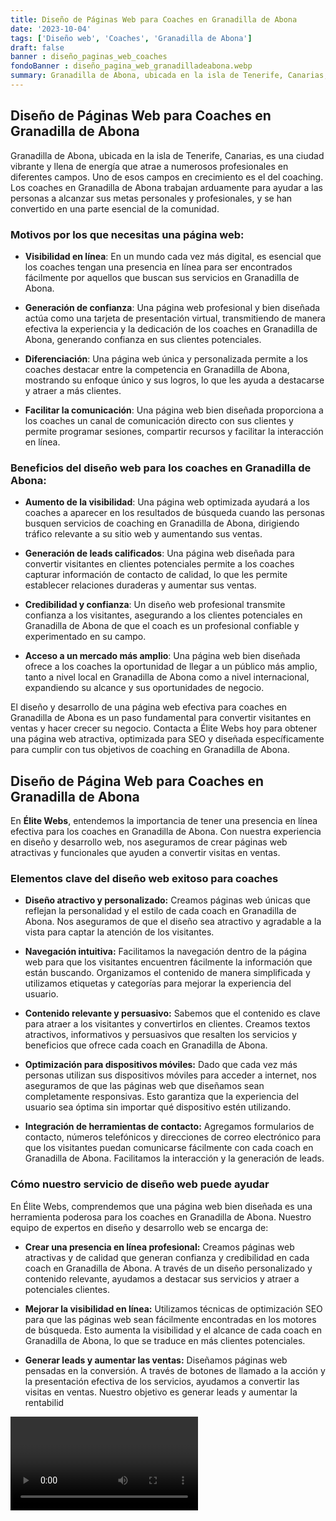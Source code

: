 ```yaml
---
title: Diseño de Páginas Web para Coaches en Granadilla de Abona
date: '2023-10-04'
tags: ['Diseño web', 'Coaches', 'Granadilla de Abona']
draft: false
banner : diseño_paginas_web_coaches
fondoBanner : diseño_pagina_web_granadilladeabona.webp
summary: Granadilla de Abona, ubicada en la isla de Tenerife, Canarias, es una ciudad vibrante y llena de energía que atrae a numerosos profesionales en diferentes campos. Uno de esos campos en crecimiento es el del coaching. Los coaches en Granadilla de Abona trabajan arduamente para ayudar a las personas a alcanzar sus metas personales y profesionales, y se han convertido en una parte esencial de la comunidad. 
---
```


## Diseño de Páginas Web para Coaches en Granadilla de Abona

Granadilla de Abona, ubicada en la isla de Tenerife, Canarias, es una ciudad vibrante y llena de energía que atrae a numerosos profesionales en diferentes campos. Uno de esos campos en crecimiento es el del coaching. Los coaches en Granadilla de Abona trabajan arduamente para ayudar a las personas a alcanzar sus metas personales y profesionales, y se han convertido en una parte esencial de la comunidad. 

### Motivos por los que necesitas una página web:

- **Visibilidad en línea**: En un mundo cada vez más digital, es esencial que los coaches tengan una presencia en línea para ser encontrados fácilmente por aquellos que buscan sus servicios en Granadilla de Abona.

- **Generación de confianza**: Una página web profesional y bien diseñada actúa como una tarjeta de presentación virtual, transmitiendo de manera efectiva la experiencia y la dedicación de los coaches en Granadilla de Abona, generando confianza en sus clientes potenciales.

- **Diferenciación**: Una página web única y personalizada permite a los coaches destacar entre la competencia en Granadilla de Abona, mostrando su enfoque único y sus logros, lo que les ayuda a destacarse y atraer a más clientes.

- **Facilitar la comunicación**: Una página web bien diseñada proporciona a los coaches un canal de comunicación directo con sus clientes y permite programar sesiones, compartir recursos y facilitar la interacción en línea.

### Beneficios del diseño web para los coaches en Granadilla de Abona:

- **Aumento de la visibilidad**: Una página web optimizada ayudará a los coaches a aparecer en los resultados de búsqueda cuando las personas busquen servicios de coaching en Granadilla de Abona, dirigiendo tráfico relevante a su sitio web y aumentando sus ventas.

- **Generación de leads calificados**: Una página web diseñada para convertir visitantes en clientes potenciales permite a los coaches capturar información de contacto de calidad, lo que les permite establecer relaciones duraderas y aumentar sus ventas.

- **Credibilidad y confianza**: Un diseño web profesional transmite confianza a los visitantes, asegurando a los clientes potenciales en Granadilla de Abona de que el coach es un profesional confiable y experimentado en su campo.

- **Acceso a un mercado más amplio**: Una página web bien diseñada ofrece a los coaches la oportunidad de llegar a un público más amplio, tanto a nivel local en Granadilla de Abona como a nivel internacional, expandiendo su alcance y sus oportunidades de negocio.

El diseño y desarrollo de una página web efectiva para coaches en Granadilla de Abona es un paso fundamental para convertir visitantes en ventas y hacer crecer su negocio. Contacta a Élite Webs hoy para obtener una página web atractiva, optimizada para SEO y diseñada específicamente para cumplir con tus objetivos de coaching en Granadilla de Abona.

<GifSeo />

<Cta />

## Diseño de Página Web para Coaches en Granadilla de Abona

En **Élite Webs**, entendemos la importancia de tener una presencia en línea efectiva para los coaches en Granadilla de Abona. Con nuestra experiencia en diseño y desarrollo web, nos aseguramos de crear páginas web atractivas y funcionales que ayuden a convertir visitas en ventas.

### Elementos clave del diseño web exitoso para coaches

- **Diseño atractivo y personalizado:** Creamos páginas web únicas que reflejan la personalidad y el estilo de cada coach en Granadilla de Abona. Nos aseguramos de que el diseño sea atractivo y agradable a la vista para captar la atención de los visitantes.

- **Navegación intuitiva:** Facilitamos la navegación dentro de la página web para que los visitantes encuentren fácilmente la información que están buscando. Organizamos el contenido de manera simplificada y utilizamos etiquetas y categorías para mejorar la experiencia del usuario.

- **Contenido relevante y persuasivo:** Sabemos que el contenido es clave para atraer a los visitantes y convertirlos en clientes. Creamos textos atractivos, informativos y persuasivos que resalten los servicios y beneficios que ofrece cada coach en Granadilla de Abona.

- **Optimización para dispositivos móviles:** Dado que cada vez más personas utilizan sus dispositivos móviles para acceder a internet, nos aseguramos de que las páginas web que diseñamos sean completamente responsivas. Esto garantiza que la experiencia del usuario sea óptima sin importar qué dispositivo estén utilizando.

- **Integración de herramientas de contacto:** Agregamos formularios de contacto, números telefónicos y direcciones de correo electrónico para que los visitantes puedan comunicarse fácilmente con cada coach en Granadilla de Abona. Facilitamos la interacción y la generación de leads.

### Cómo nuestro servicio de diseño web puede ayudar

En Élite Webs, comprendemos que una página web bien diseñada es una herramienta poderosa para los coaches en Granadilla de Abona. Nuestro equipo de expertos en diseño y desarrollo web se encarga de:

- **Crear una presencia en línea profesional:** Creamos páginas web atractivas y de calidad que generan confianza y credibilidad en cada coach en Granadilla de Abona. A través de un diseño personalizado y contenido relevante, ayudamos a destacar sus servicios y atraer a potenciales clientes.

- **Mejorar la visibilidad en línea:** Utilizamos técnicas de optimización SEO para que las páginas web sean fácilmente encontradas en los motores de búsqueda. Esto aumenta la visibilidad y el alcance de cada coach en Granadilla de Abona, lo que se traduce en más clientes potenciales.

- **Generar leads y aumentar las ventas:** Diseñamos páginas web pensadas en la conversión. A través de botones de llamado a la acción y la presentación efectiva de los servicios, ayudamos a convertir las visitas en ventas. Nuestro objetivo es generar leads y aumentar la rentabilid

<Video />

<CtaBot job='Coaches' city='Granadilla de Abona'/>

<Gmaps query='Granadilla de Abona+españa+maps' />